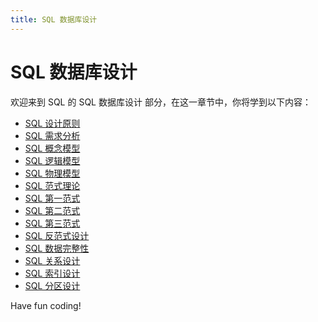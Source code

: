 ```yaml
---
title: SQL 数据库设计
---
```


# SQL 数据库设计

欢迎来到 SQL 的 SQL 数据库设计 部分，在这一章节中，你将学到以下内容：

- [SQL 设计原则](./0-sql-design-principles.mdx)
- [SQL 需求分析](./1-sql-requirements-analysis.mdx)
- [SQL 概念模型](./2-sql-conceptual-model.mdx)
- [SQL 逻辑模型](./3-sql-logic-model.mdx)
- [SQL 物理模型](./4-sql-physical-model.mdx)
- [SQL 范式理论](./5-sql-paradigm-theory.mdx)
- [SQL 第一范式](./6-sql-first-paradigm.mdx)
- [SQL 第二范式](./7-sql-second-paradigm.mdx)
- [SQL 第三范式](./8-sql-third-paradigm.mdx)
- [SQL 反范式设计](./9-sql-anti-paradigm-design.mdx)
- [SQL 数据完整性](./10-sql-data-integrity.mdx)
- [SQL 关系设计](./11-sql-relationship-design.mdx)
- [SQL 索引设计](./12-sql-index-design.mdx)
- [SQL 分区设计](./13-sql-partition-design.mdx)

Have fun coding!